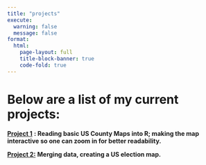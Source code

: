 ```yaml
---
title: "projects"
execute: 
  warning: false
  message: false
format:
  html:
    page-layout: full
    title-block-banner: true
    code-fold: true 
---
```


# Below are a list of my current projects:

[**Project 1**](projects-1.qmd) **: Reading basic US County Maps into R; making the map interactive so one can zoom in for better readability.**

[**Project 2:**](projects-2.qmd) **Merging data, creating a US election map.**
